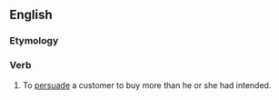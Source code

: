 {{wikipedia}}
==English==

===Etymology===
{{prefeix|up|sell}}

===Verb===
{{en-verb|upsells|upselling|upsold|upsold}}
# To [[persuade]] a customer to buy more than he or she had intended.